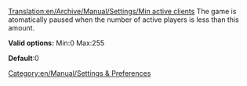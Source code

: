 [[Translation:en/Archive/Manual/Settings/Min active clients]]
[[Category:en/Manual/Settings & Preferences]]
The game is atomatically paused when the number of active players is less than this amount.

'''Valid options:''' Min:0 Max:255

'''Default''':0